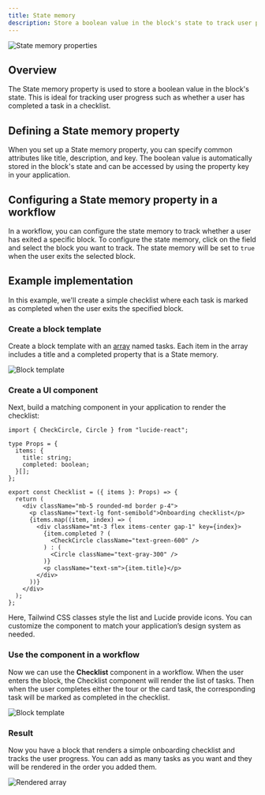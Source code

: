 ```yaml
---
title: State memory
description: Store a boolean value in the block's state to track user progress.
---
```



![State memory properties](/block-properties/state-memory.png)

## Overview

The State memory property is used to store a boolean value in the block's state. This is ideal for tracking user progress such as whether a user has completed a task in a checklist.

## Defining a State memory property

When you set up a State memory property, you can specify common attributes like title, description, and key. The boolean value is automatically stored in the block's state and can be accessed by using the property key in your application.

## Configuring a State memory property in a workflow

In a workflow, you can configure the state memory to track whether a user has exited a specific block. To configure the state memory, click on the field and select the block you want to track. The state memory will be set to `true` when the user exits the selected block.

## Example implementation

In this example, we'll create a simple checklist where each task is marked as completed when the user exits the specified block.

<Steps>

<Step>

### Create a block template

Create a block template with an [array](/block-properties/array) named tasks. Each item in the array includes a title and a completed property that is a State memory.

![Block template](/block-properties/state-memory-template.png)

</Step>

<Step>

### Create a UI component

Next, build a matching component in your application to render the checklist:

```tsx
import { CheckCircle, Circle } from "lucide-react";

type Props = {
  items: {
    title: string;
    completed: boolean;
  }[];
};

export const Checklist = ({ items }: Props) => {
  return (
    <div className="mb-5 rounded-md border p-4">
      <p className="text-lg font-semibold">Onboarding checklist</p>
      {items.map((item, index) => (
        <div className="mt-3 flex items-center gap-1" key={index}>
          {item.completed ? (
            <CheckCircle className="text-green-600" />
          ) : (
            <Circle className="text-gray-300" />
          )}
          <p className="text-sm">{item.title}</p>
        </div>
      ))}
    </div>
  );
};
```

Here, Tailwind CSS classes style the list and Lucide provide icons. You can customize the component to match your application’s design system as needed.

</Step>

<Step>

### Use the component in a workflow

Now we can use the **Checklist** component in a workflow. When the user enters the block, the Checklist component will render the list of tasks. Then when the user completes either the tour or the card task, the corresponding task will be marked as completed in the checklist.

![Block template](/block-properties/state-memory-workflow.png)

</Step>

<Step>

### Result

Now you have a block that renders a simple onboarding checklist and tracks the user progress. You can add as many tasks as you want and they will be rendered in the order you added them.

![Rendered array](/block-properties/state-memory-example.png)

</Step>

</Steps>

